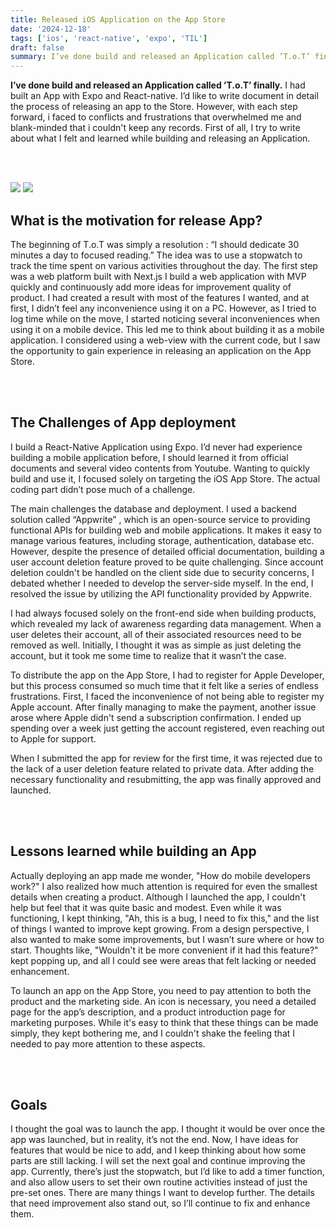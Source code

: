 ```yaml
---
title: Released iOS Application on the App Store
date: '2024-12-18'
tags: ['ios', 'react-native', 'expo', 'TIL']
draft: false
summary: I’ve done build and released an Application called ’T.o.T’ finally.
---
```


**I’ve done build and released an Application called ’T.o.T’ finally.**
I had built an App with Expo and React-native. I’d like to write document in detail the process of releasing an app to the Store.
However, with each step forward, i faced to conflicts and frustrations that overwhelmed me and blank-minded that i couldn't keep any records. First of all, I try to write about what I felt and learned while building and releasing an Application.

<br></br>

<TOCInline toc={props.toc} exclude="Overview" toHeading={2} />

<div className="m-0 flex flex-wrap justify-center p-0">
  <img
    className="w-[300px]"
    src="https://img1.daumcdn.net/thumb/R1280x0/?scode=mtistory2&fname=https%3A%2F%2Fblog.kakaocdn.net%2Fdn%2F0pQkN%2FbtsLnF29bCh%2F4NnDJXMutrdYlejKyMV9M0%2Fimg.jpg"
  />
    <img
    className="w-[300px]"
    src="https://img1.daumcdn.net/thumb/R1280x0/?scode=mtistory2&fname=https%3A%2F%2Fblog.kakaocdn.net%2Fdn%2FbeaFtI%2FbtsLnSaaG3i%2FpTHBvfDk7kTTsYTdZljU1k%2Fimg.jpg"
  />

</div>

## What is the motivation for release App?

The beginning of T.o.T was simply a resolution : “I should dedicate 30 minutes a day to focused reading.”
The idea was to use a stopwatch to track the time spent on various activities throughout the day.
The first step was a web platform built with Next.js
I build a web application with MVP quickly and continuously add more ideas for improvement quality of product.
I had created a result with most of the features I wanted, and at first, I didn’t feel any inconvenience using it on a PC.
However, as I tried to log time while on the move, I started noticing several inconveniences when using it on a mobile device.
This led me to think about building it as a mobile application. I considered using a web-view with the current code, but
I saw the opportunity to gain experience in releasing an application on the App Store.

<br></br>

## The Challenges of App deployment

I build a React-Native Application using Expo. I’d never had experience building a mobile application before, I should learned it from official documents and several video contents from Youtube.
Wanting to quickly build and use it, I focused solely on targeting the iOS App Store. The actual coding part didn’t pose much of a challenge.

The main challenges the database and deployment.
I used a backend solution called “Appwrite” , which is an open-source service to providing functional APIs for building web and mobile applications. It makes it easy to manage various features, including storage, authentication, database etc.
However, despite the presence of detailed official documentation, building a user account deletion feature proved to be quite challenging. Since account deletion couldn't be handled on the client side due to security concerns, I debated whether I needed to develop the server-side myself. In the end, I resolved the issue by utilizing the API functionality provided by Appwrite.

I had always focused solely on the front-end side when building products, which revealed my lack of awareness regarding data management. When a user deletes their account, all of their associated resources need to be removed as well.
Initially, I thought it was as simple as just deleting the account, but it took me some time to realize that it wasn’t the case.

To distribute the app on the App Store, I had to register for Apple Developer, but this process consumed so much time that it felt like a series of endless frustrations. First, I faced the inconvenience of not being able to register my Apple account. After finally managing to make the payment, another issue arose where Apple didn't send a subscription confirmation. I ended up spending over a week just getting the account registered, even reaching out to Apple for support.

When I submitted the app for review for the first time, it was rejected due to the lack of a user deletion feature related to private data. After adding the necessary functionality and resubmitting, the app was finally approved and launched.

<br></br>

## Lessons learned while building an App

Actually deploying an app made me wonder, "How do mobile developers work?" I also realized how much attention is required for even the smallest details when creating a product. Although I launched the app, I couldn't help but feel that it was quite basic and modest. Even while it was functioning, I kept thinking, "Ah, this is a bug, I need to fix this," and the list of things I wanted to improve kept growing.
From a design perspective, I also wanted to make some improvements, but I wasn’t sure where or how to start. Thoughts like, "Wouldn't it be more convenient if it had this feature?" kept popping up, and all I could see were areas that felt lacking or needed enhancement.

To launch an app on the App Store, you need to pay attention to both the product and the marketing side. An icon is necessary, you need a detailed page for the app’s description, and a product introduction page for marketing purposes. While it's easy to think that these things can be made simply, they kept bothering me, and I couldn't shake the feeling that I needed to pay more attention to these aspects.

<br></br>

## Goals

I thought the goal was to launch the app. I thought it would be over once the app was launched, but in reality, it’s not the end.
Now, I have ideas for features that would be nice to add, and I keep thinking about how some parts are still lacking.
I will set the next goal and continue improving the app.
Currently, there’s just the stopwatch, but I’d like to add a timer function, and also allow users to set their own routine activities instead of just the pre-set ones.
There are many things I want to develop further. The details that need improvement also stand out, so I’ll continue to fix and enhance them.

<br></br>
<br></br>
<br></br>
